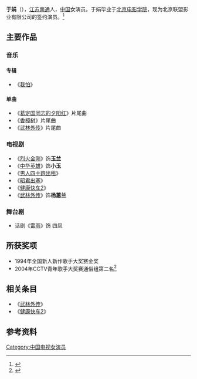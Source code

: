 {{Otheruses|此生未完成|other=《此生未完成》一书的作者于娟}}'''于娟'''（{{bd|1975年|1月6日|||Y于}}），[[江苏|江苏]][[南通|南通]]人，[[中华人民共和国|中国]]女演员。于娟毕业于[[北京电影学院|北京电影学院]]，现为北京联盟影业有限公司的签约演员。<ref>{{Cite web |url=http://culture.163.com/06/0515/13/2H5T24VG00280024.html |title=于娟、于霞：《武林外传》里的姊妹花 |accessdate=2010-09-05 |archive-date=2015-12-07 |archive-url=https://web.archive.org/web/20151207214441/http://culture.163.com/06/0515/13/2H5T24VG00280024.html |dead-url=no }}</ref>

== 主要作品 ==
=== 音乐 ===
==== 专辑 ====
*《[[我怕|我怕]]》
==== 单曲 ====
*《[[葛定国同志的夕阳红|葛定国同志的夕阳红]]》片尾曲
*《[[香樟树|香樟树]]》片尾曲
*《[[武林外传|武林外传]]》片尾曲
=== 电视剧 ===
*《[[烈火金刚|烈火金刚]]》饰'''玉兰'''
*《[[中华英雄|中华英雄]]》饰'''小玉'''
*《[[男人四十跑出租|男人四十跑出租]]》
*《[[昭君出塞|昭君出塞]]》　
*《[[健康快车2|健康快车2]]》
*《[[武林外传|武林外传]]》饰'''杨蕙兰'''
=== 舞台剧 ===
*话剧《[[雷雨|雷雨]]》饰    四凤

== 所获奖项 ==
*1994年全国新人新作歌手大奖赛金奖
*2004年CCTV青年歌手大奖赛通俗组第二名<ref>{{Cite web |url=http://www.oushe.cn/p/OS2007100125775.html |title=于娟生平简介资料 |accessdate=2010-09-05 |archive-date=2009-02-18 |archive-url=https://web.archive.org/web/20090218023310/http://oushe.cn/p/OS2007100125775.html |dead-url=no }}</ref>

== 相关条目 ==
*《[[武林外传|武林外传]]》
*《[[健康快车2|健康快车2]]》

==参考资料==
{{reflist}}
[[Category:中国电视女演员|Category:中国电视女演员]]